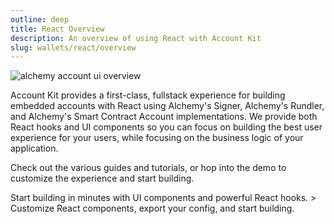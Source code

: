 ```yaml
---
outline: deep
title: React Overview
description: An overview of using React with Account Kit
slug: wallets/react/overview
---
```





<img
  src="/images/wallets/account-kit-doc-overview.png"
  alt="alchemy account ui overview"
/>

Account Kit provides a first-class, fullstack experience for building embedded accounts with React using Alchemy's Signer, Alchemy's Rundler, and Alchemy's Smart Contract Account implementations.
We provide both React hooks and UI components so you can focus on building the best user experience for your users, while focusing on the business logic of your application.

Check out the various guides and tutorials, or hop into the demo to customize the experience and start building.

<CardGroup cols={2}>
  <Card title="Quickstart" href="/wallets/react/quickstart" icon="forward">
    Start building in minutes with UI components and powerful React hooks.
  </Card>
  <Card
    title="Try the Demo"
    href="https://demo.alchemy.com/"
    icon="bullseye-pointer"
  >
    > Customize React components, export your config, and start building.
  </Card>
</CardGroup>
